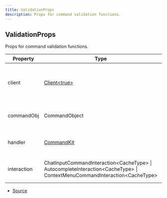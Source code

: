 ```yaml
---
title: ValidationProps
description: Props for command validation functions.
---
```


## ValidationProps

Props for command validation functions.

| Property    | Type                                                                                                                        | Value | Description                                               |
| ----------- | --------------------------------------------------------------------------------------------------------------------------- | ----- | --------------------------------------------------------- |
| client      | [Client\<true>](https://discord.js.org/docs/packages/discord.js/main/Client:Class)                                          | N/A   | The Discord.js client object that CommandKit is handling. |
| commandObj  | CommandObject                                                                                                               | N/A   | The current (local) target command object.                |
| handler     | [CommandKit](/docs/classes/CommandKit)                                                                                      | N/A   | The current CommandKit handler instance.                  |
| interaction | ChatInputCommandInteraction\<CacheType> \| AutocompleteInteraction\<CacheType> \| ContextMenuCommandInteraction\<CacheType> | N/A   | The current command interaction object.                   |

- [Source](https://github.com/underctrl-io/commandkit/blob/6165e6a1296074517b13a566a6b705fa6b059dbc/packages/commandkit/src/types.ts#L181)
